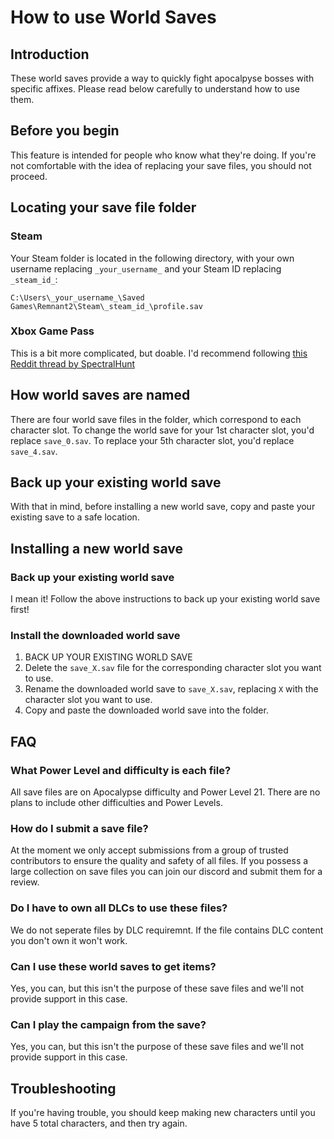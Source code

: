 # How to use World Saves

## Introduction

These world saves provide a way to quickly fight apocalpyse bosses with specific affixes. Please read below carefully to understand how to use them.

## Before you begin

This feature is intended for people who know what they're doing. If you're not comfortable with the idea of replacing your save files, you should not proceed.

## Locating your save file folder

### Steam

Your Steam folder is located in the following directory, with your own username replacing `_your_username_` and your Steam ID replacing `_steam_id_`:

`C:\Users\_your_username_\Saved Games\Remnant2\Steam\_steam_id_\profile.sav`

### Xbox Game Pass

This is a bit more complicated, but doable. I'd recommend following [this Reddit thread by SpectralHunt](https://www.reddit.com/r/remnantgame/comments/187rfdq/transferring_save_files_from_pcsteam_to_xbox/)

## How world saves are named

There are four world save files in the folder, which correspond to each character slot. To change the world save for your 1st character slot, you'd replace `save_0.sav`. To replace your 5th character slot, you'd replace `save_4.sav`.

## Back up your existing world save

With that in mind, before installing a new world save, copy and paste your existing save to a safe location.

## Installing a new world save

### Back up your existing world save

I mean it! Follow the above instructions to back up your existing world save first!

### Install the downloaded world save

1. BACK UP YOUR EXISTING WORLD SAVE
2. Delete the `save_X.sav` file for the corresponding character slot you want to use.
3. Rename the downloaded world save to `save_X.sav`, replacing `X` with the character slot you want to use.
4. Copy and paste the downloaded world save into the folder.

## FAQ

### What Power Level and difficulty is each file?

All save files are on Apocalypse difficulty and Power Level 21. There are no plans to include other difficulties and Power Levels.

### How do I submit a save file?

At the moment we only accept submissions from a group of trusted contributors to ensure the quality and safety of all files. If you possess a large collection on save files you can join our discord and submit them for a review.

### Do I have to own all DLCs to use these files?

We do not seperate files by DLC requiremnt. If the file contains DLC content you don't own it won't work.

### Can I use these world saves to get items?

Yes, you can, but this isn't the purpose of these save files and we'll not provide support in this case.

### Can I play the campaign from the save?

Yes, you can, but this isn't the purpose of these save files and we'll not provide support in this case.

## Troubleshooting

If you're having trouble, you should keep making new characters until you have 5 total characters, and then try again.

